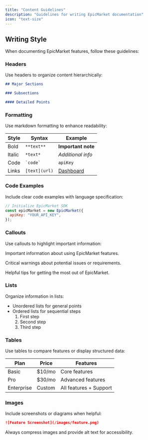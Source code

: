 ```yaml
---
title: "Content Guidelines"
description: "Guidelines for writing EpicMarket documentation"
icon: "text-size"
---
```


## Writing Style

When documenting EpicMarket features, follow these guidelines:

### Headers

Use headers to organize content hierarchically:

```md
## Major Sections

### Subsections

#### Detailed Points
```

### Formatting

Use markdown formatting to enhance readability:

| Style  | Syntax        | Example                                       |
| ------ | ------------- | --------------------------------------------- |
| Bold   | `**text**`    | **Important note**                            |
| Italic | `*text*`      | _Additional info_                             |
| Code   | `` `code` ``  | `apiKey`                                      |
| Links  | `[text](url)` | [Dashboard](https://dashboard.epicmarket.com) |

### Code Examples

Include clear code examples with language specification:

```javascript
// Initialize EpicMarket SDK
const epicMarket = new EpicMarket({
  apiKey: "YOUR_API_KEY",
});
```

### Callouts

Use callouts to highlight important information:

<Note>Important information about using EpicMarket features.</Note>

<Warning>Critical warnings about potential issues or requirements.</Warning>

<Tip>Helpful tips for getting the most out of EpicMarket.</Tip>

### Lists

Organize information in lists:

- Unordered lists for general points
- Ordered lists for sequential steps
  1. First step
  2. Second step
  3. Third step

### Tables

Use tables to compare features or display structured data:

| Plan       | Price  | Features               |
| ---------- | ------ | ---------------------- |
| Basic      | $10/mo | Core features          |
| Pro        | $30/mo | Advanced features      |
| Enterprise | Custom | All features + Support |

### Images

Include screenshots or diagrams when helpful:

```md
![Feature Screenshot](/images/feature.png)
```

<Note>Always compress images and provide alt text for accessibility.</Note>
